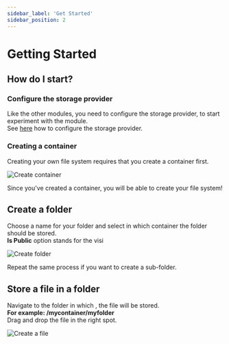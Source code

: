 ```yaml
---
sidebar_label: 'Get Started'
sidebar_position: 2
---
```


# Getting Started

## How do I start?

### Configure the storage provider

Like the other modules, you need to configure the storage provider, to start experiment with the module.<br />
See [here](./config) how to configure the storage provider. <br />

### Creating a container
Creating your own file system requires that you create a container first. <br />

![Create container](/img/storage/create_container.png)

Since you've created a container, you will be able to create your file system!

## Create a folder

Choose a name for your folder and select in which container the folder should be stored. <br />
**Is Public** option stands for the visi

![Create folder](/img/storage/create_folder.png)

Repeat the same process if you want to create a sub-folder.

## Store a file in a folder

Navigate to the folder in which , the file will be stored. <br />
**For example: /mycontainer/myfolder** <br />
Drag and drop the file in the right spot.

![Create a file](/img/storage/create_file.png)